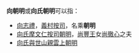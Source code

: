 '''向朝明'''或'''向氏朝明'''可以指：
* [[向志禮|向志禮]]，[[義村|義村]][[按司|按司]]，名乘'''朝明'''
* [[摩文仁朝明|向氏摩文仁按司朝明]]，[[尚豐王|尚豐王]]女[[尚徹心|尚徹心]]之夫
*[[與世山朝明|向氏與世山親雲上朝明]]
{{disambig|Cat=三字向姓人名消歧義}}